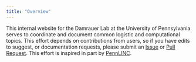 ```yaml
---
title: "Overview"
---
```


This internal website for the Damrauer Lab at the University of Pennsylvania serves to coordinate and document common logistic and computational topics. This effort depends on contributions from users, so if you have edits to suggest, or documentation requests, please submit an [Issue](http://github.com/mglev1n/damrauer-lab/issues) or [Pull Request](http://github.com/mglev1n/damrauer-lab/pulls). This effort is inspired in part by [PennLINC](https://pennlinc.github.io/).
